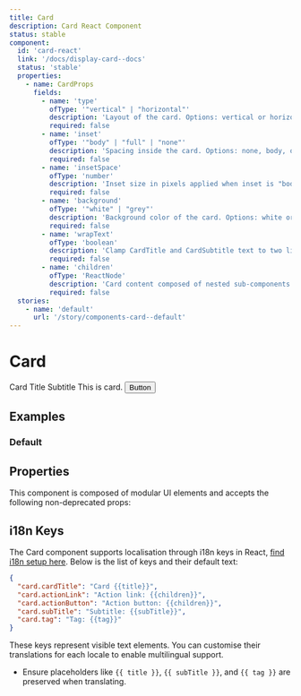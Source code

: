 ```yaml
---
title: Card
description: Card React Component
status: stable
component:
  id: 'card-react'
  link: '/docs/display-card--docs'
  status: 'stable'
  properties:
    - name: CardProps
      fields:
        - name: 'type'
          ofType: '"vertical" | "horizontal"'
          description: 'Layout of the card. Options: vertical or horizontal.'
          required: false
        - name: 'inset'
          ofType: '"body" | "full" | "none"'
          description: 'Spacing inside the card. Options: none, body, or full.'
          required: false
        - name: 'insetSpace'
          ofType: 'number'
          description: 'Inset size in pixels applied when inset is "body" or "full" (e.g., 16 ⇒ 16px).'
          required: false
        - name: 'background'
          ofType: '"white" | "grey"'
          description: 'Background color of the card. Options: white or grey.'
          required: false
        - name: 'wrapText'
          ofType: 'boolean'
          description: 'Clamp CardTitle and CardSubtitle text to two lines when true.'
          required: false
        - name: 'children'
          ofType: 'ReactNode'
          description: 'Card content composed of nested sub-components like <CardMedia>, <CardHeader>, <CardDescription>, <CardTag> and <CardAction>'
          required: false
  stories:
    - name: 'default'
      url: '/story/components-card--default'
---
```


# Card

<Section current="react">

<ComponentPreview>
  <Card type="vertical">
    <CardMedia
      media={{
        type: 'image',
        config: {
          src: 'https://placeholderjs.com/400x300',
        },
      }}
    />
    <CardContainer>
      <CardHeader>
        <CardTitle>
          <Link href="#">Card Title</Link>
        </CardTitle>
        <CardSubtitle>Subtitle</CardSubtitle>
        <CardTag text="New" type="info" />
      </CardHeader>
      <CardDescription>This is card.</CardDescription>
      <CardAction>
        <Button variant="secondary">Button</Button>
      </CardAction>
    </CardContainer>
  </Card>
</ComponentPreview>

## Examples

### Default

<StorybookFrame
  className="h-[356px]"
  componentId="card-react"
  story="default"
/>

## Properties

This component is composed of modular UI elements and accepts the following non-deprecated props:

<ComponentPropertiesTable componentId="card-react" />

## i18n Keys

The Card component supports localisation through i18n keys in React, [find i18n setup here](/components/setup-guides/react/#internationalisation-i18n-guidelines). Below is the list of keys and their default text:

```json
{
  "card.cardTitle": "Card {{title}}",
  "card.actionLink": "Action link: {{children}}",
  "card.actionButton": "Action button: {{children}}",
  "card.subTitle": "Subtitle: {{subTitle}}",
  "card.tag": "Tag: {{tag}}"
}
```

These keys represent visible text elements. You can customise their translations for each locale to enable multilingual support.

- Ensure placeholders like `{{ title }}`, `{{ subTitle }}`, and `{{ tag }}` are preserved when translating.

</Section>
